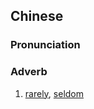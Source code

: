{{also|冇几何}}
==Chinese==
{{zh-forms|s=冇几何|type=12}}

===Pronunciation===
{{zh-pron
|c=mou5 gei2 ho4-2,mou5 gei2 ho4
|cat=adv
}}

===Adverb===
{{zh-adv}}

# {{lb|zh|Cantonese}} [[rarely]], [[seldom]]